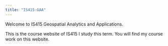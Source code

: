 ```yaml
---
title: "IS415-GAA"
---
```


Welcome to IS415 Geospatial Analytics and Applications.

This is the course website of IS415 I study this term. You will find my course work on this website.
